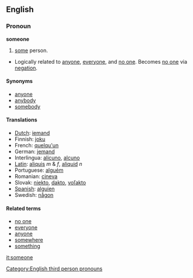 ==English==
=== Pronoun ===
'''someone'''

#[[some]] person.
*Logically related to [[anyone]], [[everyone]], and [[no one]].  Becomes [[no one]] via [[negation]].

==== Synonyms ====
* [[anyone]]
* [[anybody]]
* [[somebody]]

==== Translations ====
*[[Dutch]]: [[iemand]]
*Finnish: [[joku]]
*French: [[quelqu'un]]
*German: [[jemand]]
*Interlingua: [[alicuno]], [[alcuno]]
*[[Latin]]: [[aliquis]] ''m'' & ''f'', [[aliquid]] ''n''
*Portuguese: [[:pt:alguém|alguém]]
*Romanian: [[cineva]]
*Slovak: [[niekto#Slovak|niekto]], [[dakto#Slovak|dakto]], [[voľakto]]
*[[Spanish]]: [[alguien]]
*Swedish: [[någon]]

====Related terms====
*[[no one]]
*[[everyone]]
*[[anyone]]
*[[somewhere]]
*[[something]]

[[Category:English third person pronouns]]

[[it:someone]]